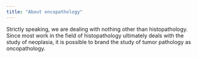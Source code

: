 ```yaml
---
title: "About oncopathology"
---
```


Strictly speaking, we are dealing with nothing other than histopathology. Since most work in the field of histopathology ultimately deals with the study of neoplasia, it is possible to brand the study of tumor pathology as oncopathology.

